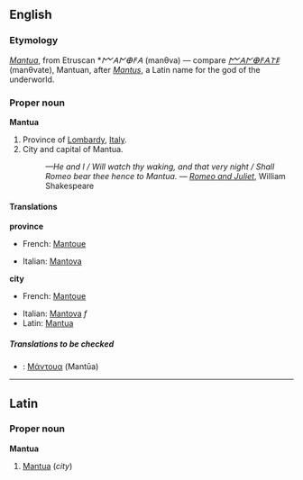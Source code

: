 ==English==
===Etymology===
{{L.}} ''[[Mantua#Latin|Mantua]]'', from Etruscan *''𐌌𐌀𐌍𐌈𐌅𐌀'' (manθva) — compare ''[[𐌌𐌀𐌍𐌈𐌅𐌀𐌕𐌄]]'' (manθvate), Mantuan, after ''[[Mantus]]'', a Latin name for the god of the underworld.

===Proper noun===
'''Mantua'''

#Province of [[Lombardy]], [[Italy]].
#City and capital of Mantua.
#:''—He and I / Will watch thy waking, and that very night / Shall Romeo bear thee hence to Mantua.'' &mdash; ''[[w:Romeo and Juliet|Romeo and Juliet]]'', William Shakespeare

====Translations====

'''province'''
{{top}}
*French: [[Mantoue]]
{{mid}}
*Italian: [[Mantova]]
{{bottom}}

'''city'''
{{top}}
*French: [[Mantoue]]
{{mid}}
*Italian: [[Mantova]] ''f''
*Latin: [[Mantua#Latin|Mantua]]
{{bottom}}

=====Translations to be checked=====
<!--Remove this section once all of the translations below have been moved into the tables above.-->
{{checktrans}}
*{{ttbc|Greek, Ancient}}: [[Μάντουα]] (Mantūa)

----
==Latin==
===Proper noun===
'''Mantua'''

#[[Mantua#English|Mantua]] (''city'')